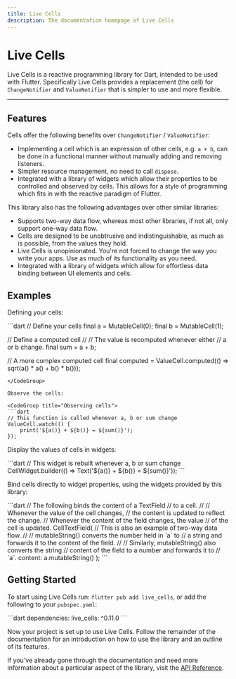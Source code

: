 ```yaml
---
title: Live Cells
description: The documentation homepage of Live Cells
---
```



# Live Cells

Live Cells is a reactive programming library for Dart, intended to be
used with Flutter. Specifically Live Cells provides a replacement (the
cell) for `ChangeNotifier` and `ValueNotifier` that is simpler to use
and more flexible.

---

## Features

Cells offer the following benefits over `ChangeNotifier` / `ValueNotifier`:

+ Implementing a cell which is an expression of other cells, e.g. `a + b`,
  can be done in a functional manner without manually adding and removing listeners.
+ Simpler resource management, no need to call `dispose`.
+ Integrated with a library of widgets which allow their properties to
  be controlled and observed by cells. This allows for a style of
  programming which fits in with the reactive paradigm of Flutter.
  
This library also has the following advantages over other similar libraries:

+ Supports two-way data flow, whereas most other libraries, if not all, only support
  one-way data flow.
+ Cells are designed to be unobtrusive and indistinguishable, as much
  as is possible, from the values they hold.
+ Live Cells is unopinionated. You're not forced to change the way you
  write your apps. Use as much of its functionality as you need.
+ Integrated with a library of widgets which allow for effortless data
  binding between UI elements and cells.

## Examples

Defining your cells:

<CodeGroup title="Defining cells">
```dart
// Define your cells
final a = MutableCell(0);
final b = MutableCell(1);

// Define a computed cell
//
// The value is recomputed whenever either
// a or b change.
final sum = a + b;

// A more complex computed cell
final computed = ValueCell.computed(() => sqrt(a() * a() + b() * b()));
```
</CodeGroup>

Observe the cells:

<CodeGroup title="Observing cells">
```dart
// This function is called whenever a, b or sum change
ValueCell.watch(() {
	print('${a()} + ${b()} = ${sum()}');
});
```
</CodeGroup>

Display the values of cells in widgets:

<CodeGroup title="Cells in widgets">
```dart
// This widget is rebuilt whenever a, b or sum change
CellWidget.builder(() => Text('${a()} + ${b()} = ${sum()}'));
```
</CodeGroup>

Bind cells directly to widget properties, using the widgets provided
by this library:

<CodeGroup title="Binding to widget properties">
```dart
// The following binds the content of a TextField
// to a cell.
//
// Whenever the value of the cell changes,
// the content is updated to reflect the change.
// Whenever the content of the field changes, the value
// of the cell is updated.
CellTextField(
	// This is also an example of two-way data flow.
	//
	// mutableString() converts the number held in `a` to
	// a string and forwards it to the content of the field.
	//
	// Similarly, mutableString() also converts the string
	// content of the field to a number and forwards it to
	// `a`.
	content: a.mutableString()
);
```
</CodeGroup>

## Getting Started

To start using Live Cells run: `flutter pub add live_cells`, or add the
following to your `pubspec.yaml`:

<CodeGroup title="pubspec.yaml">
```dart
dependencies:
	live_cells: ^0.11.0
```
</CodeGroup>

Now your project is set up to use Live Cells. Follow the remainder of
the documentation for an introduction on how to use the library and an
outline of its features.

If you've already gone through the documentation and need more
information about a particular aspect of the library, visit the [API
Reference](https://pub.dev/documentation/live_cells/latest/).
